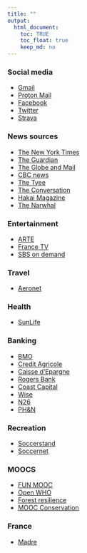 ```yaml
---
title: ""
output:
  html_document:
    toc: TRUE
    toc_float: true
    keep_md: no
---
```


### Social media

- [Gmail](https://mail.google.com)
- [Proton Mail](https://account.proton.me/mail)
- [Facebook](https://www.facebook.com)
- [Twitter](https://www.twitter.com)
- [Strava](https://www.strava.com)

### News sources

- [The New York Times](https://www.nytimes.com)
- [The Guardian](https://www.guardian.co.uk)
- [The Globe and Mail](https://www.theglobeandmail.com)
- [CBC news](https://www.cbc.ca/news)
- [The Tyee](https://www.thetyee.ca)
- [The Conversation](https://theconversation.com/ca)
- [Hakai Magazine](https://www.hakaimagazine.com)
- [The Narwhal](https://www.thenarwhal.ca)

### Entertainment

- [ARTE](https://www.arte.tv/fr/)
- [France TV](https://www.france.tv/)
- [SBS on demand](https://www.sbs.com.au/ondemand/)

### Travel

- [Aeronet](https://acaeronet.aircanada.ca)

### Health

- [SunLife](https://www.sunnet.sunlife.com/signin/mysunlife/home.wca)

### Banking

- [BMO](https://www.bmo.com)
- [Credit Agricole](https://www.credit-agricole.fr/ca-franchecomte/particulier/acceder-a-mes-comptes.html)
- [Caisse d'Epargne](https://www.caisse-epargne.fr/bourgogne-franche-comte)
- [Rogers Bank](https://www.rogersbank.com)
- [Coast Capital](https://banking.coastcapitalsavings.com/LogIn.aspx)
- [Wise](https://wise.com/login/)
- [N26](https://app.n26.com/login)
- [PH&N](https://www1.royalbank.com/english/wm/sgne.html)

### Recreation

- [Soccerstand](https://www.soccerstand.com)
- [Soccernet](https://global.espn.com/football)

### MOOCS

- [FUN MOOC](https://www.fun-mooc.fr/fr/)
- [Open WHO](https://openwho.org/)
- [Forest resilience](https://mooc.forestmoocforchange.eu)
- [MOOC Conservation](https://www.mooc-conservation.org/home)

### France

- [Madre](madre.html)
